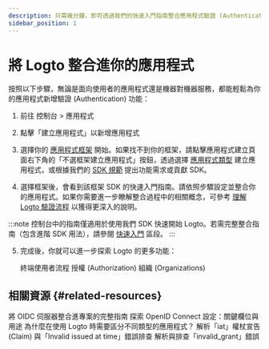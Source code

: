 ```yaml
---
description: 只需幾分鐘，即可透過我們的快速入門指南整合應用程式驗證 (Authentication) 與身分聯盟。
sidebar_position: 1
---
```


# 將 Logto 整合進你的應用程式

按照以下步驟，無論是面向使用者的應用程式還是機器對機器服務，都能輕鬆為你的應用程式新增驗證 (Authentication) 功能：

1. 前往 <CloudLink to="/applications">控制台 > 應用程式</CloudLink>

2. 點擊「建立應用程式」以新增應用程式

3. 選擇你的 [應用程式框架](/quick-starts) 開始。如果找不到你的框架，請點擊應用程式建立頁面右下角的「不選框架建立應用程式」按鈕，透過選擇 [應用程式類型](/integrate-logto/application-data-structure/#application-types) 建立應用程式，或根據我們的 [SDK 規範](/developers/sdk-conventions) 提出功能需求或貢獻 SDK。

4. 選擇框架後，會看到該框架 SDK 的快速入門指南。請依照步驟設定並整合你的應用程式。如果你需要進一步瞭解整合過程中的相關概念，可參考 [理解 Logto 驗證流程](/integrate-logto/integrate-logto-into-your-application/understand-authentication-flow/) 以獲得更深入的說明。

:::note
控制台中的指南僅適用於使用我們 SDK 快速開始 Logto。若需完整整合指南（包含進階 SDK 用法），請參閱 [快速入門](/quick-starts) 區段。
:::

5. 完成後，你就可以進一步探索 Logto 的更多功能：

   <Url href="/end-user-flows">終端使用者流程</Url>
   <Url href="/authorization">授權 (Authorization)</Url>
   <Url href="/organizations">組織 (Organizations)</Url>

## 相關資源 \{#related-resources}

<Url href="https://blog.logto.io/complete-guide-to-integrating-oidc-server">
  將 OIDC 伺服器整合進專案的完整指南
</Url>

<Url href="https://blog.logto.io/exploring-oidc-configuration">
  探索 OpenID Connect 設定：關鍵欄位與用途
</Url>

<Url href="https://blog.logto.io/reveal-public-and-confidential-clients">
  為什麼在使用 Logto 時需要區分不同類型的應用程式？
</Url>

<Url href="https://blog.logto.io/troubleshooting-invalid-issued-at-time-error">
  解析「iat」權杖宣告 (Claim) 與「Invalid issued at time」錯誤排查
</Url>

<Url href="https://blog.logto.io/troubleshoot-invalid-grant-error">
  解析與排查「invalid_grant」錯誤
</Url>
